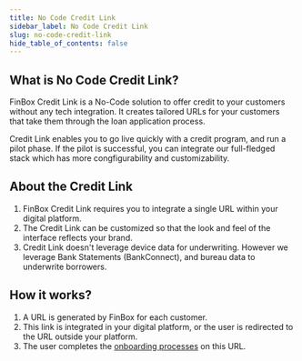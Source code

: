 ```yaml
---
title: No Code Credit Link
sidebar_label: No Code Credit Link
slug: no-code-credit-link
hide_table_of_contents: false
---
```



## What is No Code Credit Link?

FinBox Credit Link is a No-Code solution to offer credit to your customers without any tech integration. 
It creates tailored URLs for your customers that take them through the loan application process. 

Credit Link enables you to go live quickly with a credit program, and run a pilot phase. If the pilot is successful, you can integrate our full-fledged stack which has more congfigurability and customizability.

## About the Credit Link

1. FinBox Credit Link requires you to integrate a single URL within your digital platform.
2. The Credit Link can be customized so that the look and feel of the interface reflects your brand.
3. Credit Link doesn't leverage device data for underwriting. However we leverage Bank Statements (BankConnect), and bureau data to underwrite borrowers.


## How it works?

1. A URL is generated by FinBox for each customer. 
2. This link is integrated in your digital platform, or the user is redirected to the URL outside your platform.
3. The user completes the [onboarding processes](/product/block/customer-onboarding) on this URL.


    